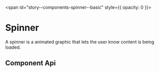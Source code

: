 
<span id="story--components-spinner--basic" style={{ opacity: 0 }}></span>

# Spinner

A spinner is a animated graphic that lets the user know content is being loaded.

<Canvas>
  <Story id="components-spinner--basic" />
</Canvas>

## Component Api

<Description markdown={readme} />

<br />


<Description markdown={testing} />


<Description markdown={github} />

